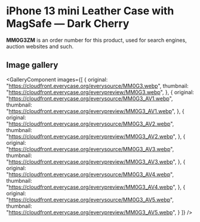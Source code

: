 
# iPhone 13 mini Leather Case with MagSafe — Dark Cherry

<Callout type='info' emoji='👉🏻'>**MM0G3ZM** is an order number for this product, used for search engines, auction websites and such.</Callout>

## Image gallery

<GalleryComponent
    images={[
      {
        original: "https://cloudfront.everycase.org/everysource/MM0G3.webp",
        thumbnail: "https://cloudfront.everycase.org/everypreview/MM0G3.webp",
      },
      {
        original: "https://cloudfront.everycase.org/everysource/MM0G3_AV1.webp",
        thumbnail: "https://cloudfront.everycase.org/everypreview/MM0G3_AV1.webp",
      },
      {
        original: "https://cloudfront.everycase.org/everysource/MM0G3_AV2.webp",
        thumbnail: "https://cloudfront.everycase.org/everypreview/MM0G3_AV2.webp",
      },
      {
        original: "https://cloudfront.everycase.org/everysource/MM0G3_AV3.webp",
        thumbnail: "https://cloudfront.everycase.org/everypreview/MM0G3_AV3.webp",
      },
      {
        original: "https://cloudfront.everycase.org/everysource/MM0G3_AV4.webp",
        thumbnail: "https://cloudfront.everycase.org/everypreview/MM0G3_AV4.webp",
      },
      {
        original: "https://cloudfront.everycase.org/everysource/MM0G3_AV5.webp",
        thumbnail: "https://cloudfront.everycase.org/everypreview/MM0G3_AV5.webp",
      }
    ]}
  />
